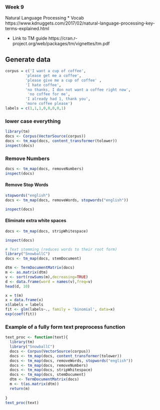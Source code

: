 ### Week 9 
Natural Language Processing 
* Vocab
https://www.kdnuggets.com/2017/02/natural-language-processing-key-terms-explained.html

* Link to TM guide
https://cran.r-project.org/web/packages/tm/vignettes/tm.pdf

## Generate data
```R

corpus = c('I want a cup of coffee', 
         'please get me a coffee',
         'please give me a cup of coffee' ,
         'I hate coffee', 
         'no thanks, I don not want a coffee right now',
          'no coffee for me',
         'I already had 1, thank you',
         'more coffee please')
labels = c(1,1,1,0,0,0,0,1)
```

### lower case everything
```r
library(tm)
docs <- Corpus(VectorSource(corpus))
docs <- tm_map(docs, content_transformer(tolower))
inspect(docs)
```


### Remove Numbers
```r
docs <- tm_map(docs, removeNumbers)
inspect(docs)
```

#### Remove Stop Words
```r
stopwords("english")
docs <- tm_map(docs, removeWords, stopwords("english"))

inspect(docs)
```


#### Eliminate extra white spaces
```r
docs <- tm_map(docs, stripWhitespace)

inspect(docs)
```

```r
# Text stemming (reduces words to their root form)
library("SnowballC")
docs <- tm_map(docs, stemDocument)

dtm <- TermDocumentMatrix(docs)
m <- as.matrix(dtm)
v <- sort(rowSums(m),decreasing=TRUE)
d <- data.frame(word = names(v),freq=v)
head(d, 10)
```


```r
x = t(m)
x = data.frame(x)
x$labels = labels
fit <- glm(labels~., family = 'binomial', data=x)
exp(coef(fit))
```

### Example of a fully form text preprocess function

```r
text_proc <- function(text){
  library(tm)
  library("SnowballC")
  docs <- Corpus(VectorSource(corpus))
  docs <- tm_map(docs, content_transformer(tolower))
  docs <- tm_map(docs, removeWords, stopwords("english"))
  docs <- tm_map(docs, removeNumbers)
  docs <- tm_map(docs, stripWhitespace)
  docs <- tm_map(docs, stemDocument)
  dtm <- TermDocumentMatrix(docs)
  m <- t(as.matrix(dtm))
  return(m)
  
}
text_proc(text)
```



